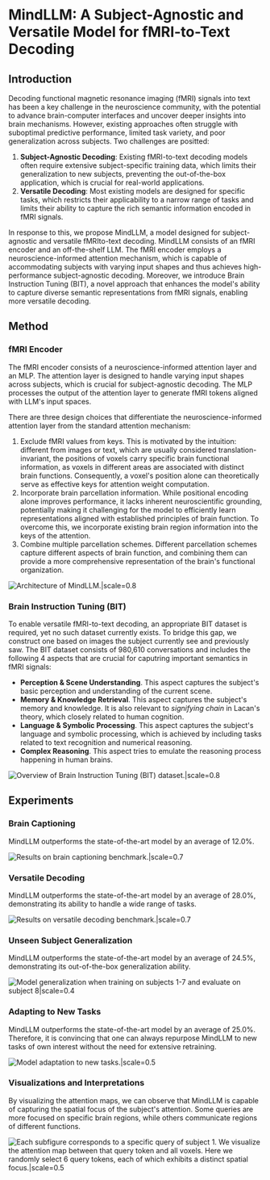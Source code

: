 
# MindLLM: A Subject-Agnostic and Versatile Model for fMRI-to-Text Decoding 

<Authors
  authors="Weikang Qiu, Yale University; Zheng Huang, Dartmouth College; Haoyu Hu, University of Cambridge; Aosong Feng, Yale University; Yujun Yan, Dartmouth College; Rex Ying, Yale University"
/>

<Badges
  venue="ICML 2025"
  github="https://github.com/Graph-and-Geometric-Learning/MindLLM"
  arxiv="https://arxiv.org/abs/2502.15786"
  pdf="https://arxiv.org/pdf/2502.15786"
/>


## Introduction
Decoding functional magnetic resonance imaging (fMRI) signals into text has been a key challenge in the neuroscience community, with the potential to advance brain-computer interfaces and uncover deeper insights into brain mechanisms. However, existing approaches often struggle with suboptimal predictive performance, limited task variety, and poor generalization across subjects. Two challenges are positted:
1. **Subject-Agnostic Decoding**: Existing fMRI-to-text decoding models often require extensive subject-specific training data, which limits their generalization to new subjects, preventing the out-of-the-box application, which is crucial for real-world applications.
2. **Versatile Decoding**: Most existing models are designed for specific tasks, which restricts their applicability to a narrow range of tasks and limits their ability to capture the rich semantic information encoded in fMRI signals.

In response to this, we propose MindLLM, a model designed for subject-agnostic and versatile fMRIto-text decoding. MindLLM consists of an fMRI encoder and an off-the-shelf LLM. The fMRI encoder employs a neuroscience-informed attention mechanism, which is capable of accommodating subjects with varying input shapes and thus achieves high-performance subject-agnostic decoding. Moreover, we introduce Brain Instruction Tuning (BIT), a novel approach that enhances the model's ability to capture diverse semantic representations from fMRI signals, enabling more versatile decoding.

## Method
### fMRI Encoder
The fMRI encoder consists of a neuroscience-informed attention layer and an MLP. The attention layer is designed to handle varying input shapes across subjects, which is crucial for subject-agnostic decoding. The MLP processes the output of the attention layer to generate fMRI tokens aligned with LLM's input spaces.

There are three design choices that differentiate the neuroscience-informed attention layer from the standard attention mechanism:
1. Exclude fMRI values from keys. This is motivated by the intuition: different from images or text, which are usually considered translation-invariant, the positions of voxels carry specific brain functional information, as voxels in different
areas are associated with distinct brain functions. Consequently, a voxel's position alone can theoretically serve as
effective keys for attention weight computation.
2. Incorporate brain parcellation information. While positional encoding alone improves performance, it lacks inherent neuroscientific grounding, potentially making it challenging for the model to efficiently learn representations aligned with established principles of brain function. To overcome this, we incorporate existing brain region information into the keys of the attention.
3. Combine multiple parcellation schemes. Different parcellation schemes capture different aspects of brain function, and combining them can provide a more comprehensive representation of the brain's functional organization.

![Architecture of MindLLM.|scale=0.8](./assets/encoder.png)


### Brain Instruction Tuning (BIT)
To enable versatile fMRI-to-text decoding, an appropriate BIT dataset is required, yet no such dataset currently exists. To bridge this gap, we construct one based on images the subject currently see and previously saw. The BIT dataset consists of 980,610 conversations and includes the following 4 aspects that are crucial for caputring important semantics in fMRI signals:
- **Perception & Scene Understanding**. This aspect captures the subject's basic perception and understanding of the current scene.
- **Memory & Knowledge Retrieval**. This aspect captures the subject's memory and knowledge. It is also relevant to *signifying chain* in Lacan's theory, which closely related to human cognition.
- **Language & Symbolic Processing**. This aspect captures the subject's language and symbolic processing, which is achieved by including tasks related to text recognition and numerical reasoning.
- **Complex Reasoning**. This aspect tries to emulate the reasoning process happening in human brains.


![Overview of Brain Instruction Tuning (BIT) dataset.|scale=0.8](./assets/bit.png)

## Experiments
### Brain Captioning
MindLLM outperforms the state-of-the-art model by an average of 12.0%.

![Results on brain captioning benchmark.|scale=0.7](./assets/brain-cap.png)

### Versatile Decoding
MindLLM outperforms the state-of-the-art model by an average of 28.0%, demonstrating its ability to handle a wide range of tasks.

![Results on versatile decoding benchmark.|scale=0.7](./assets/versatile.png)


### Unseen Subject Generalization
MindLLM outperforms the state-of-the-art model by an average of 24.5%, demonstrating its out-of-the-box generalization ability.

![Model generalization when training on subjects 1-7 and evaluate on subject 8|scale=0.4](./assets/ood.png)


### Adapting to New Tasks
MindLLM outperforms the state-of-the-art model by an average of 25.0%. Therefore, it is convincing that one can always repurpose MindLLM to new tasks of own interest without the need for extensive retraining.

![Model adaptation to new tasks.|scale=0.5](./assets/adapt.png)

### Visualizations and Interpretations
By visualizing the attention maps, we can observe that MindLLM is capable of capturing the spatial focus of the subject's attention. Some queries are more focused on specific brain regions, while others communicate regions of different functions.

![Each subfigure corresponds to a specific query of subject 1. We visualize the attention map between that query token and all voxels. Here we randomly select 6 query tokens, each of which exhibits a distinct spatial focus.|scale=0.5](./assets/vis.png)



